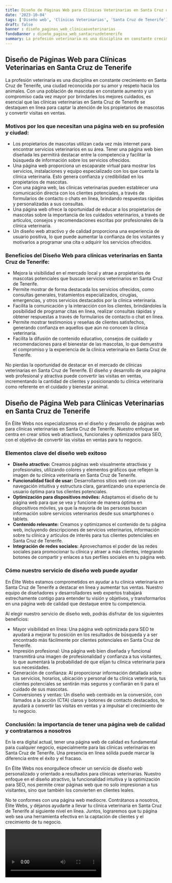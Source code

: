 ```yaml
---
title: Diseño de Páginas Web para Clínicas Veterinarias en Santa Cruz de Tenerife
date: '2023-10-04'
tags: ['Diseño web', 'Clínicas Veterinarias', 'Santa Cruz de Tenerife']
draft: false
banner : diseño_paginas_web_clínicasveterinarias
fondoBanner : diseño_pagina_web_santacruzdetenerife
summary: La profesión veterinaria es una disciplina en constante crecimiento en Santa Cruz de Tenerife, una ciudad reconocida por su amor y respeto hacia los animales. Con una población de mascotas en constante aumento y un compromiso cada vez mayor por brindarles los mejores cuidados, es esencial que las clínicas veterinarias en Santa Cruz de Tenerife se destaquen en línea para captar la atención de los propietarios de mascotas y convertir visitas en ventas.
---
```


## Diseño de Páginas Web para Clínicas Veterinarias en Santa Cruz de Tenerife

La profesión veterinaria es una disciplina en constante crecimiento en Santa Cruz de Tenerife, una ciudad reconocida por su amor y respeto hacia los animales. Con una población de mascotas en constante aumento y un compromiso cada vez mayor por brindarles los mejores cuidados, es esencial que las clínicas veterinarias en Santa Cruz de Tenerife se destaquen en línea para captar la atención de los propietarios de mascotas y convertir visitas en ventas.

### Motivos por los que necesitan una página web en su profesión y ciudad:
- Los propietarios de mascotas utilizan cada vez más internet para encontrar servicios veterinarios en su área. Tener una página web bien diseñada les permitirá destacar entre la competencia y facilitar la búsqueda de información sobre los servicios ofrecidos.
- Una página web proporciona un escaparate virtual para mostrar los servicios, instalaciones y equipo especializado con los que cuenta la clínica veterinaria. Esto genera confianza y credibilidad en los propietarios de mascotas.
- Con una página web, las clínicas veterinarias pueden establecer una comunicación directa con los clientes potenciales, a través de formularios de contacto o chats en línea, brindando respuestas rápidas y personalizadas a sus consultas.
- Una página web ofrece la oportunidad de educar a los propietarios de mascotas sobre la importancia de los cuidados veterinarios, a través de artículos, consejos y recomendaciones escritas por profesionales de la clínica veterinaria.
- Un diseño web atractivo y de calidad proporciona una experiencia de usuario positiva, lo que puede aumentar la confianza de los visitantes y motivarlos a programar una cita o adquirir los servicios ofrecidos.

### Beneficios del Diseño Web para clínicas veterinarias en Santa Cruz de Tenerife:
- Mejora la visibilidad en el mercado local y atrae a propietarios de mascotas potenciales que buscan servicios veterinarios en Santa Cruz de Tenerife.
- Permite mostrar de forma destacada los servicios ofrecidos, como consultas generales, tratamientos especializados, cirugías, emergencias, y otros servicios destacados por la clínica veterinaria.
- Facilita la comunicación y la interacción con los clientes, brindándoles la posibilidad de programar citas en línea, realizar consultas rápidas y obtener respuestas a través de formularios de contacto o chat en línea.
- Permite mostrar testimonios y reseñas de clientes satisfechos, generando confianza en aquellos que aún no conocen la clínica veterinaria.
- Facilita la difusión de contenido educativo, consejos de cuidado y recomendaciones para el bienestar de las mascotas, lo que demuestra el compromiso y la experiencia de la clínica veterinaria en Santa Cruz de Tenerife.

No pierdas la oportunidad de destacar en el mercado de clínicas veterinarias en Santa Cruz de Tenerife. El diseño y desarrollo de una página web profesional y atractiva puede convertir las visitas en ventas, incrementando la cantidad de clientes y posicionando tu clínica veterinaria como referente en el cuidado y bienestar animal.

<GifSeo />

<Cta />

## Diseño de Página Web para Clínicas Veterinarias en Santa Cruz de Tenerife

En Élite Webs nos especializamos en el diseño y desarrollo de páginas web para clínicas veterinarias en Santa Cruz de Tenerife. Nuestro enfoque se centra en crear sitios web atractivos, funcionales y optimizados para SEO, con el objetivo de convertir las visitas en ventas para tu negocio.

### Elementos clave del diseño web exitoso

- **Diseño atractivo:** Creamos páginas web visualmente atractivas y profesionales, utilizando colores y elementos gráficos que reflejen la imagen de tu clínica veterinaria en Santa Cruz de Tenerife. 
- **Funcionalidad fácil de usar:** Desarrollamos sitios web con una navegación intuitiva y estructura clara, garantizando una experiencia de usuario óptima para tus clientes potenciales. 
- **Optimización para dispositivos móviles:** Adaptamos el diseño de tu página web para que se vea y funcione de manera óptima en dispositivos móviles, ya que la mayoría de las personas buscan información sobre servicios veterinarios desde sus smartphones o tablets.
- **Contenido relevante:** Creamos y optimizamos el contenido de tu página web, incluyendo descripciones de servicios veterinarios, información sobre tu clínica y artículos de interés para tus clientes potenciales en Santa Cruz de Tenerife.
- **Integración de redes sociales:** Aprovechamos el poder de las redes sociales para promocionar tu clínica y atraer a más clientes, integrando botones de compartir y enlaces a tus perfiles sociales en tu página web.

### Cómo nuestro servicio de diseño web puede ayudar

En Élite Webs estamos comprometidos en ayudar a tu clínica veterinaria en Santa Cruz de Tenerife a destacar en línea y aumentar tus ventas. Nuestro equipo de diseñadores y desarrolladores web expertos trabajará estrechamente contigo para entender tu visión y objetivos, y transformarlos en una página web de calidad que destaque entre tu competencia.

Al elegir nuestro servicio de diseño web, podrás disfrutar de los siguientes beneficios:

- Mayor visibilidad en línea: Una página web optimizada para SEO te ayudará a mejorar tu posición en los resultados de búsqueda y a ser encontrado más fácilmente por clientes potenciales en Santa Cruz de Tenerife. 
- Impresión profesional: Una página web bien diseñada y funcional transmitirá una imagen de profesionalidad y confianza a tus visitantes, lo que aumentará la probabilidad de que elijan tu clínica veterinaria para sus necesidades.
- Generación de confianza: Al proporcionar información detallada sobre tus servicios, horarios, ubicación y personal de tu clínica veterinaria, tus clientes potenciales se sentirán más seguros y confiarán en ti para el cuidado de sus mascotas.
- Conversiones y ventas: Un diseño web centrado en la conversión, con llamados a la acción (CTA) claros y botones de contacto destacados, te ayudará a convertir las visitas en ventas y a impulsar el crecimiento de tu negocio.

### Conclusión: la importancia de tener una página web de calidad y contratarnos a nosotros

En la era digital actual, tener una página web de calidad es fundamental para cualquier negocio, especialmente para las clínicas veterinarias en Santa Cruz de Tenerife. Una presencia en línea sólida puede marcar la diferencia entre el éxito y el fracaso.

En Élite Webs nos enorgullece ofrecer un servicio de diseño web personalizado y orientado a resultados para clínicas veterinarias. Nuestro enfoque en el diseño atractivo, la funcionalidad intuitiva y la optimización para SEO, nos permite crear páginas web que no solo impresionan a tus visitantes, sino que también los convierten en clientes leales.

No te conformes con una página web mediocre. Contrátanos a nosotros, Élite Webs, y déjanos ayudarte a llevar tu clínica veterinaria en Santa Cruz de Tenerife al siguiente nivel en línea. Juntos, lograremos que tu página web sea una herramienta efectiva en la captación de clientes y el crecimiento de tu negocio.

<Video />

<CtaBot job='Clínicas Veterinarias' city='Santa Cruz de Tenerife'/>

<Gmaps query='Santa Cruz de Tenerife+españa+maps' />